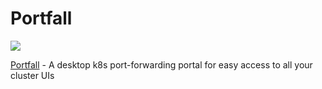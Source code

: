 
# Portfall

<p style={{"text-align": "center"}}>
   <img src="portfall.gif"></img><br/>
</p>

[Portfall](https://github.com/rekon-oss/portfall) - A desktop k8s port-forwarding portal for easy access to all your cluster UIs

